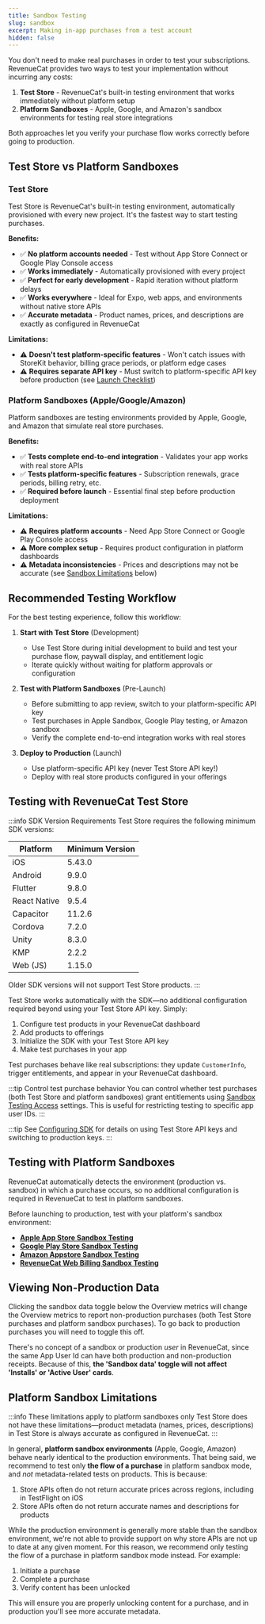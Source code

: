 ```yaml
---
title: Sandbox Testing
slug: sandbox
excerpt: Making in-app purchases from a test account
hidden: false
---
```


You don't need to make real purchases in order to test your subscriptions. RevenueCat provides two ways to test your implementation without incurring any costs:

1. **Test Store** - RevenueCat's built-in testing environment that works immediately without platform setup
2. **Platform Sandboxes** - Apple, Google, and Amazon's sandbox environments for testing real store integrations

Both approaches let you verify your purchase flow works correctly before going to production.

## Test Store vs Platform Sandboxes

### Test Store

Test Store is RevenueCat's built-in testing environment, automatically provisioned with every new project. It's the fastest way to start testing purchases.

**Benefits:**

- ✅ **No platform accounts needed** - Test without App Store Connect or Google Play Console access
- ✅ **Works immediately** - Automatically provisioned with every project
- ✅ **Perfect for early development** - Rapid iteration without platform delays
- ✅ **Works everywhere** - Ideal for Expo, web apps, and environments without native store APIs
- ✅ **Accurate metadata** - Product names, prices, and descriptions are exactly as configured in RevenueCat

**Limitations:**

- ⚠️ **Doesn't test platform-specific features** - Won't catch issues with StoreKit behavior, billing grace periods, or platform edge cases
- ⚠️ **Requires separate API key** - Must switch to platform-specific API key before production (see [Launch Checklist](/test-and-launch/launch-checklist))

### Platform Sandboxes (Apple/Google/Amazon)

Platform sandboxes are testing environments provided by Apple, Google, and Amazon that simulate real store purchases.

**Benefits:**

- ✅ **Tests complete end-to-end integration** - Validates your app works with real store APIs
- ✅ **Tests platform-specific features** - Subscription renewals, grace periods, billing retry, etc.
- ✅ **Required before launch** - Essential final step before production deployment

**Limitations:**

- ⚠️ **Requires platform accounts** - Need App Store Connect or Google Play Console access
- ⚠️ **More complex setup** - Requires product configuration in platform dashboards
- ⚠️ **Metadata inconsistencies** - Prices and descriptions may not be accurate (see [Sandbox Limitations](#sandbox-limitations) below)

## Recommended Testing Workflow

For the best testing experience, follow this workflow:

1. **Start with Test Store** (Development)
   - Use Test Store during initial development to build and test your purchase flow, paywall display, and entitlement logic
   - Iterate quickly without waiting for platform approvals or configuration

2. **Test with Platform Sandboxes** (Pre-Launch)
   - Before submitting to app review, switch to your platform-specific API key
   - Test purchases in Apple Sandbox, Google Play testing, or Amazon sandbox
   - Verify the complete end-to-end integration works with real stores

3. **Deploy to Production** (Launch)
   - Use platform-specific API key (never Test Store API key!)
   - Deploy with real store products configured in your offerings

## Testing with RevenueCat Test Store

:::info SDK Version Requirements
Test Store requires the following minimum SDK versions:

| Platform     | Minimum Version |
| ------------ | --------------- |
| iOS          | 5.43.0          |
| Android      | 9.9.0           |
| Flutter      | 9.8.0           |
| React Native | 9.5.4           |
| Capacitor    | 11.2.6          |
| Cordova      | 7.2.0           |
| Unity        | 8.3.0           |
| KMP          | 2.2.2           |
| Web (JS)     | 1.15.0          |

Older SDK versions will not support Test Store products.
:::

Test Store works automatically with the SDK—no additional configuration required beyond using your Test Store API key. Simply:

1. Configure test products in your RevenueCat dashboard
2. Add products to offerings
3. Initialize the SDK with your Test Store API key
4. Make test purchases in your app

Test purchases behave like real subscriptions: they update `CustomerInfo`, trigger entitlements, and appear in your RevenueCat dashboard.

:::tip Control test purchase behavior
You can control whether test purchases (both Test Store and platform sandboxes) grant entitlements using [Sandbox Testing Access](/projects/sandbox-access) settings. This is useful for restricting testing to specific app user IDs.
:::

:::tip
See [Configuring SDK](/getting-started/configuring-sdk#testing-with-test-store) for details on using Test Store API keys and switching to production keys.
:::

## Testing with Platform Sandboxes

RevenueCat automatically detects the environment (production vs. sandbox) in which a purchase occurs, so no additional configuration is required in RevenueCat to test in platform sandboxes.

Before launching to production, test with your platform's sandbox environment:

- **[Apple App Store Sandbox Testing](/test-and-launch/sandbox/apple-app-store)**
- **[Google Play Store Sandbox Testing](/test-and-launch/sandbox/google-play-store)**
- **[Amazon Appstore Sandbox Testing](/test-and-launch/sandbox/amazon-store-sandbox-testing)**
- **[RevenueCat Web Billing Sandbox Testing](/web/web-billing/testing)**

## Viewing Non-Production Data

Clicking the sandbox data toggle below the Overview metrics will change the Overview metrics to report non-production purchases (both Test Store purchases and platform sandbox purchases). To go back to production purchases you will need to toggle this off.

There's no concept of a sandbox or production _user_ in RevenueCat, since the same App User Id can have both production and non-production receipts. Because of this, **the 'Sandbox data' toggle will not affect 'Installs' or 'Active User' cards**.

## Platform Sandbox Limitations

:::info These limitations apply to platform sandboxes only
Test Store does not have these limitations—product metadata (names, prices, descriptions) in Test Store is always accurate as configured in RevenueCat.
:::

In general, **platform sandbox environments** (Apple, Google, Amazon) behave nearly identical to the production environments. That being said, we recommend to test only **the flow of a purchase** in platform sandbox mode, and _not_ metadata-related tests on products. This is because:

1. Store APIs often do not return accurate prices across regions, including in TestFlight on iOS
2. Store APIs often do not return accurate names and descriptions for products

While the production environment is generally more stable than the sandbox environment, we're not able to provide support on why store APIs are not up to date at any given moment. For this reason, we recommend only testing the flow of a purchase in platform sandbox mode instead. For example:

1. Initiate a purchase
2. Complete a purchase
3. Verify content has been unlocked

This will ensure you are properly unlocking content for a purchase, and in production you'll see more accurate metadata.
